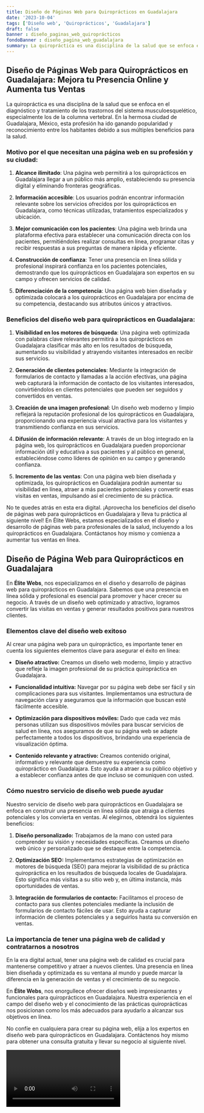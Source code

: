 ```yaml
---
title: Diseño de Páginas Web para Quiroprácticos en Guadalajara
date: '2023-10-04'
tags: ['Diseño web', 'Quiroprácticos', 'Guadalajara']
draft: false
banner : diseño_paginas_web_quiroprácticos
fondoBanner : diseño_pagina_web_guadalajara
summary: La quiropráctica es una disciplina de la salud que se enfoca en el diagnóstico y tratamiento de los trastornos del sistema musculoesquelético, especialmente los de la columna vertebral. En la hermosa ciudad de Guadalajara, México, esta profesión ha ido ganando popularidad y reconocimiento entre los habitantes debido a sus múltiples beneficios para la salud.
---
```


## Diseño de Páginas Web para Quiroprácticos en Guadalajara: Mejora tu Presencia Online y Aumenta tus Ventas

La quiropráctica es una disciplina de la salud que se enfoca en el diagnóstico y tratamiento de los trastornos del sistema musculoesquelético, especialmente los de la columna vertebral. En la hermosa ciudad de Guadalajara, México, esta profesión ha ido ganando popularidad y reconocimiento entre los habitantes debido a sus múltiples beneficios para la salud.

### Motivo por el que necesitan una página web en su profesión y su ciudad:

1. **Alcance ilimitado**: Una página web permitirá a los quiroprácticos en Guadalajara llegar a un público más amplio, estableciendo su presencia digital y eliminando fronteras geográficas.

2. **Información accesible**: Los usuarios podrán encontrar información relevante sobre los servicios ofrecidos por los quiroprácticos en Guadalajara, como técnicas utilizadas, tratamientos especializados y ubicación.

3. **Mejor comunicación con los pacientes**: Una página web brinda una plataforma efectiva para establecer una comunicación directa con los pacientes, permitiéndoles realizar consultas en línea, programar citas y recibir respuestas a sus preguntas de manera rápida y eficiente.

4. **Construcción de confianza**: Tener una presencia en línea sólida y profesional inspirará confianza en los pacientes potenciales, demostrando que los quiroprácticos en Guadalajara son expertos en su campo y ofrecen servicios de calidad.

5. **Diferenciación de la competencia**: Una página web bien diseñada y optimizada colocará a los quiroprácticos en Guadalajara por encima de su competencia, destacando sus atributos únicos y atractivos.

### Beneficios del diseño web para quiroprácticos en Guadalajara:

1. **Visibilidad en los motores de búsqueda**: Una página web optimizada con palabras clave relevantes permitirá a los quiroprácticos en Guadalajara clasificar más alto en los resultados de búsqueda, aumentando su visibilidad y atrayendo visitantes interesados en recibir sus servicios.

2. **Generación de clientes potenciales**: Mediante la integración de formularios de contacto y llamadas a la acción efectivas, una página web capturará la información de contacto de los visitantes interesados, convirtiéndolos en clientes potenciales que pueden ser seguidos y convertidos en ventas.

3. **Creación de una imagen profesional**: Un diseño web moderno y limpio reflejará la reputación profesional de los quiroprácticos en Guadalajara, proporcionando una experiencia visual atractiva para los visitantes y transmitiendo confianza en sus servicios.

4. **Difusión de información relevante**: A través de un blog integrado en la página web, los quiroprácticos en Guadalajara pueden proporcionar información útil y educativa a sus pacientes y al público en general, estableciéndose como líderes de opinión en su campo y generando confianza.

5. **Incremento de las ventas**: Con una página web bien diseñada y optimizada, los quiroprácticos en Guadalajara podrán aumentar su visibilidad en línea, atraer a más pacientes potenciales y convertir esas visitas en ventas, impulsando así el crecimiento de su práctica.

No te quedes atrás en esta era digital. ¡Aprovecha los beneficios del diseño de páginas web para quiroprácticos en Guadalajara y lleva tu práctica al siguiente nivel! En Élite Webs, estamos especializados en el diseño y desarrollo de páginas web para profesionales de la salud, incluyendo a los quiroprácticos en Guadalajara. Contáctanos hoy mismo y comienza a aumentar tus ventas en línea.

<GifSeo />

<Cta />

## Diseño de Página Web para Quiroprácticos en Guadalajara

En **Élite Webs**, nos especializamos en el diseño y desarrollo de páginas web para quiroprácticos en Guadalajara. Sabemos que una presencia en línea sólida y profesional es esencial para promover y hacer crecer su negocio. A través de un diseño web optimizado y atractivo, logramos convertir las visitas en ventas y generar resultados positivos para nuestros clientes.

### Elementos clave del diseño web exitoso

Al crear una página web para un quiropráctico, es importante tener en cuenta los siguientes elementos clave para asegurar el éxito en línea:

- **Diseño atractivo:** Creamos un diseño web moderno, limpio y atractivo que refleje la imagen profesional de su práctica quiropráctica en Guadalajara.

- **Funcionalidad intuitiva:** Navegar por su página web debe ser fácil y sin complicaciones para sus visitantes. Implementamos una estructura de navegación clara y aseguramos que la información que buscan esté fácilmente accesible.

- **Optimización para dispositivos móviles:** Dado que cada vez más personas utilizan sus dispositivos móviles para buscar servicios de salud en línea, nos aseguramos de que su página web se adapte perfectamente a todos los dispositivos, brindando una experiencia de visualización óptima.

- **Contenido relevante y atractivo:** Creamos contenido original, informativo y relevante que demuestre su experiencia como quiropráctico en Guadalajara. Esto ayuda a atraer a su público objetivo y a establecer confianza antes de que incluso se comuniquen con usted.

### Cómo nuestro servicio de diseño web puede ayudar

Nuestro servicio de diseño web para quiroprácticos en Guadalajara se enfoca en construir una presencia en línea sólida que atraiga a clientes potenciales y los convierta en ventas. Al elegirnos, obtendrá los siguientes beneficios:

1. **Diseño personalizado:** Trabajamos de la mano con usted para comprender su visión y necesidades específicas. Creamos un diseño web único y personalizado que se destaque entre la competencia.

2. **Optimización SEO:** Implementamos estrategias de optimización en motores de búsqueda (SEO) para mejorar la visibilidad de su práctica quiropráctica en los resultados de búsqueda locales de Guadalajara. Esto significa más visitas a su sitio web y, en última instancia, más oportunidades de ventas.

3. **Integración de formularios de contacto:** Facilitamos el proceso de contacto para sus clientes potenciales mediante la inclusión de formularios de contacto fáciles de usar. Esto ayuda a capturar información de clientes potenciales y a seguirlos hasta su conversión en ventas.

### La importancia de tener una página web de calidad y contratarnos a nosotros

En la era digital actual, tener una página web de calidad es crucial para mantenerse competitivo y atraer a nuevos clientes. Una presencia en línea bien diseñada y optimizada es su ventana al mundo y puede marcar la diferencia en la generación de ventas y el crecimiento de su negocio.

En **Élite Webs**, nos enorgullece ofrecer diseños web impresionantes y funcionales para quiroprácticos en Guadalajara. Nuestra experiencia en el campo del diseño web y el conocimiento de las prácticas quiroprácticas nos posicionan como los más adecuados para ayudarlo a alcanzar sus objetivos en línea.

No confíe en cualquiera para crear su página web, elija a los expertos en diseño web para quiroprácticos en Guadalajara. Contáctenos hoy mismo para obtener una consulta gratuita y llevar su negocio al siguiente nivel.

<Video />

<CtaBot job='Quiroprácticos' city='Guadalajara'/>

<Gmaps query='Guadalajara+españa+maps' />